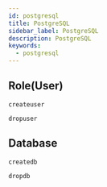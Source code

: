 ```yaml
---
id: postgresql
title: PostgreSQL
sidebar_label: PostgreSQL
description: PostgreSQL
keywords:
  - postgresql
---
```


## Role(User)

```shell
createuser
```

```shell
dropuser
```

## Database

```shell
createdb
```

```shell
dropdb
```
